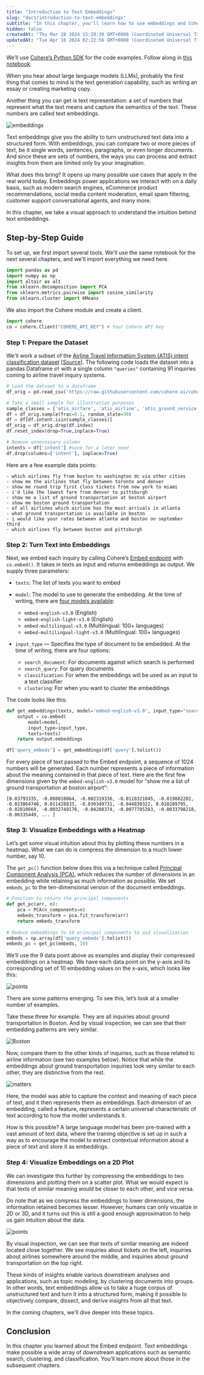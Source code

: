 ```yaml
---
title: "Introduction to Text Embeddings"
slug: "docs/introduction-to-text-embeddings"
subtitle: "In this chapter, you'll learn how to use embeddings and Cohere's Embed endpoint to explore and get insights on a dataset of sentences"
hidden: false
createdAt: "Thu Mar 28 2024 15:20:39 GMT+0000 (Coordinated Universal Time)"
updatedAt: "Tue Apr 16 2024 02:22:56 GMT+0000 (Coordinated Universal Time)"
---
```

We’ll use [Cohere’s Python SDK](/reference/about?ref=txt.cohere.com#python) for the code examples. Follow along in [this notebook](https://github.com/cohere-ai/cohere-developer-experience/blob/main/notebooks/llmu/Introduction_Text_Embeddings.ipynb).

When you hear about large language models (LLMs), probably the first thing that comes to mind is the text generation capability, such as writing an essay or creating marketing copy.

Another thing you can get is text representation: a set of numbers that represent what the text means and capture the semantics of the text. These numbers are called text embeddings.

<img src='../../../assets/images/2b13b38-image.png' alt='embeddings' />


Text embeddings give you the ability to turn unstructured text data into a structured form. With embeddings, you can compare two or more pieces of text, be it single words, sentences, paragraphs, or even longer documents. And since these are sets of numbers, the ways you can process and extract insights from them are limited only by your imagination.

What does this bring? It opens up many possible use cases that apply in the real world today. Embeddings power applications we interact with on a daily basis, such as modern search engines, eCommerce product recommendations, social media content moderation, email spam filtering, customer support conversational agents, and many more.

In this chapter, we take a visual approach to understand the intuition behind text embeddings. 

## Step-by-Step Guide

To set up, we first import several tools. We'll use the same notebook for the next several chapters, and we'll import everything we need here.

```python PYTHON
import pandas as pd
import numpy as np
import altair as alt
from sklearn.decomposition import PCA
from sklearn.metrics.pairwise import cosine_similarity
from sklearn.cluster import KMeans
```

We also import the Cohere module and create a client.

```python PYTHON
import cohere
co = cohere.Client("COHERE_API_KEY") # Your Cohere API key
```

### Step 1: Prepare the Dataset

We'll work a subset of the [Airline Travel Information System (ATIS) intent classification dataset](https://www.kaggle.com/datasets/hassanamin/atis-airlinetravelinformationsystem?select=atis_intents_train.csv) \[[Source](https://aclanthology.org/H90-1021/)]. The following code loads the dataset into a pandas Dataframe `df` with a single column `"queries"` containing 91 inquiries coming to airline travel inquiry systems. 

```python PYTHON
# Load the dataset to a dataframe
df_orig = pd.read_csv('https://raw.githubusercontent.com/cohere-ai/cohere-developer-experience/main/notebooks/data/atis_intents_train.csv', names=['intent','query'])

# Take a small sample for illustration purposes
sample_classes = ['atis_airfare', 'atis_airline', 'atis_ground_service']
df = df_orig.sample(frac=0.1, random_state=30)
df = df[df.intent.isin(sample_classes)]
df_orig = df_orig.drop(df.index)
df.reset_index(drop=True,inplace=True)

# Remove unnecessary column 
intents = df['intent'] #save for a later need
df.drop(columns=['intent'], inplace=True)
```

Here are a few example data points:

```
- which airlines fly from boston to washington dc via other cities
- show me the airlines that fly between toronto and denver
- show me round trip first class tickets from new york to miami
- i'd like the lowest fare from denver to pittsburgh
- show me a list of ground transportation at boston airport
- show me boston ground transportation
- of all airlines which airline has the most arrivals in atlanta
- what ground transportation is available in boston
- i would like your rates between atlanta and boston on september third
- which airlines fly between boston and pittsburgh
```

### Step 2: Turn Text into Embeddings

Next, we embed each inquiry by calling Cohere’s [Embed endpoint](/reference/embed?ref=txt.cohere.com&__hstc=14363112.fb39cf5aec47995e64cd26603e2e04d9.1682489949734.1683512904818.1683517385804.31&__hssc=14363112.72.1683517385804&__hsfp=3640182760%22%3EEmbed) with `co.embed()`. It takes in texts as input and returns embeddings as output. We supply three parameters:

- `texts`: The list of texts you want to embed

- `model`: The model to use to generate the embedding. At the time of writing, there are [four models available](/docs/embed-2):

  - `embed-english-v3.0` (English)
  - `embed-english-light-v3.0` (English)
  - `embed-multilingual-v3.0` (Multilingual: 100+ languages)
  - `embed-multilingual-light-v3.0` (Multilingual: 100+ languages)

- `input_type` — Specifies the type of document to be embedded. At the time of writing, there are four options:
  - `search_document`: For documents against which search is performed
  - `search_query`: For query documents
  - `classification`: For when the embeddings will be used as an input to a text classifier
  - `clustering`: For when you want to cluster the embeddings

The code looks like this:

```python PYTHON
def get_embeddings(texts, model='embed-english-v3.0', input_type="search_document"):
    output = co.embed(
        model=model,
        input_type=input_type,
        texts=texts)
    return output.embeddings

df['query_embeds'] = get_embeddings(df['query'].tolist())
```

For every piece of text passed to the Embed endpoint, a sequence of 1024 numbers will be generated. Each number represents a piece of information about the meaning contained in that piece of text. Here are the first few dimensions given by the `embed-english-v3.0` model for "show me a list of ground transportation at boston airport":

```
[0.03793335, -0.008010864, -0.002319336, -0.0110321045, -0.019882202, -0.023864746, 0.011428833, -0.030349731, -0.044830322, 0.028289795, -0.02810669, -0.0032749176, -0.04208374, -0.0077705383, -0.0033798218, -0.06335449, ... ]
```

### Step 3: Visualize Embeddings with a Heatmap

Let’s get some visual intuition about this by plotting these numbers in a heatmap. What we can do is compress the dimension to a much lower number, say 10. 

The `get_pc()` function below does this via a technique called [Principal Component Analysis (PCA)](https://en.wikipedia.org/wiki/Principal_component_analysis), which reduces the number of dimensions in an embedding while retaining as much information as possible. We set `embeds_pc` to the ten-dimensional version of the document embeddings.

```python PYTHON
# Function to return the principal components
def get_pc(arr, n):
    pca = PCA(n_components=n)
    embeds_transform = pca.fit_transform(arr)
    return embeds_transform
  
# Reduce embeddings to 10 principal components to aid visualization
embeds = np.array(df['query_embeds'].tolist())
embeds_pc = get_pc(embeds, 10)
```

We’ll use the 9 data point above as examples and display their compressed embeddings on a heatmap. We have each data point on the y-axis and its corresponding set of 10 embedding values on the x-axis, which looks like this:


<img src='../../../assets/images/2604a6e-image.png' alt='points' />

There are some patterns emerging. To see this, let’s look at a smaller number of examples.

Take these three for example. They are all inquiries about ground transportation in Boston. And by visual inspection, we can see that their embedding patterns are very similar.

<img src='../../../assets/images/a3157ed-image.png' alt='Boston' />

Now, compare them to the other kinds of inquiries, such as those related to airline information (see two examples below). Notice that while the embeddings about ground transportation inquiries look very similar to each other, they are distinctive from the rest.

<img src='../../../assets/images/31f890b-image.png' alt='matters' />

Here, the model was able to capture the context and meaning of each piece of text, and it then represents them as embeddings. Each dimension of an embedding, called a feature, represents a certain universal characteristic of text according to how the model understands it.

How is this possible? A large language model has been pre-trained with a vast amount of text data, where the training objective is set up in such a way as to encourage the model to extract contextual information about a piece of text and store it as embeddings.

### Step 4: Visualize Embeddings on a 2D Plot

We can investigate this further by compressing the embeddings to two dimensions and plotting them on a scatter plot. What we would expect is that texts of similar meaning would be closer to each other, and vice versa.

Do note that as we compress the embeddings to lower dimensions, the information retained becomes lesser. However, humans can only visualize in 2D or 3D, and it turns out this is still a good enough approximation to help us gain intuition about the data.


<img src='../../../assets/images/d2cd5b2-Screenshot_2024-03-29_at_1.37.12_PM.png' alt='points' />

By visual inspection, we can see that texts of similar meaning are indeed located close together. We see inquiries about tickets on the left, inquiries about airlines somewhere around the middle, and inquiries about ground transportation on the top right.

These kinds of insights enable various downstream analyses and applications, such as topic modeling, by clustering documents into groups. In other words, text embeddings allow us to take a huge corpus of unstructured text and turn it into a structured form, making it possible to objectively compare, dissect, and derive insights from all that text.

In the coming chapters, we'll dive deeper into these topics.

## Conclusion

In this chapter you learned about the Embed endpoint. Text embeddings make possible a wide array of downstream applications such as semantic search, clustering, and classification. You'll learn more about those in the subsequent chapters.
